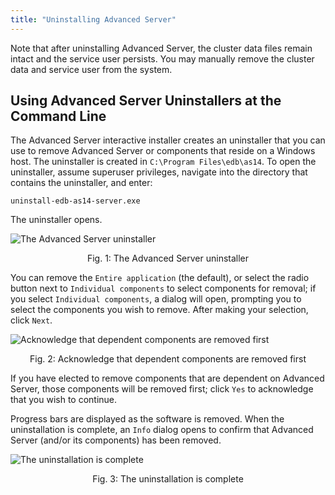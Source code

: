 ```yaml
---
title: "Uninstalling Advanced Server"
---
```


<div id="uninstalling_advanced_server" class="registered_link"></div>

Note that after uninstalling Advanced Server, the cluster data files remain intact and the service user persists. You may manually remove the cluster data and service user from the system.

## Using Advanced Server Uninstallers at the Command Line

The Advanced Server interactive installer creates an uninstaller that you can use to remove Advanced Server or components that reside on a Windows host. The uninstaller is created in `C:\Program Files\edb\as14`. To open the uninstaller, assume superuser privileges, navigate into the directory that contains the uninstaller, and enter:

```text
uninstall-edb-as14-server.exe
```

The uninstaller opens.

![The Advanced Server uninstaller](images/advanced_server_uninstaller.png)

<div style="text-align: center"> Fig. 1: The Advanced Server uninstaller </div>

You can remove the `Entire application` (the default), or select the radio button next to `Individual components` to select components for removal; if you select `Individual components`, a dialog will open, prompting you to select the components you wish to remove. After making your selection, click `Next`.

![Acknowledge that dependent components are removed first](images/acknowledging_components_removed.png)

<div style="text-align: center"> Fig. 2: Acknowledge that dependent components are removed first </div>

If you have elected to remove components that are dependent on Advanced Server, those components will be removed first; click `Yes` to acknowledge that you wish to continue.

Progress bars are displayed as the software is removed. When the uninstallation is complete, an `Info` dialog opens to confirm that Advanced Server (and/or its components) has been removed.

![The uninstallation is complete](images/uninstallation_complete.png)

<div style="text-align: center"> Fig. 3: The uninstallation is complete </div>



